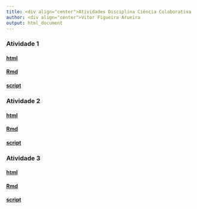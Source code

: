 ```yaml
---
title: <div align="center">Atividades Disciplina Ciência Colaborativa
author: <div align="center">Vitor Figueira Arueira
output: html_document
---
```


### Atividade 1

#### [html](https://github.com/vitorfigaru/Cienc-colab/blob/main/Atividade-1.html) 

#### [Rmd](https://github.com/vitorfigaru/Cienc-colab/blob/main/Atividade%201.Rmd)

#### [script](https://github.com/vitorfigaru/Cienc-colab/blob/main/atv1.R)

### Atividade 2

#### [html](https://github.com/vitorfigaru/Cienc-colab/blob/main/Atividade-2.html) 

#### [Rmd](https://github.com/vitorfigaru/Cienc-colab/blob/main/Atividade%202.Rmd)

#### [script](https://github.com/vitorfigaru/Cienc-colab/blob/main/atv2.R)

### Atividade 3

#### [html](https://github.com/vitorfigaru/Cienc-colab/blob/main/Atividade-3.html) 

#### [Rmd](https://github.com/vitorfigaru/Cienc-colab/blob/main/Atividade%203.Rmd)

#### [script](https://github.com/vitorfigaru/Cienc-colab/blob/main/atv3.R)